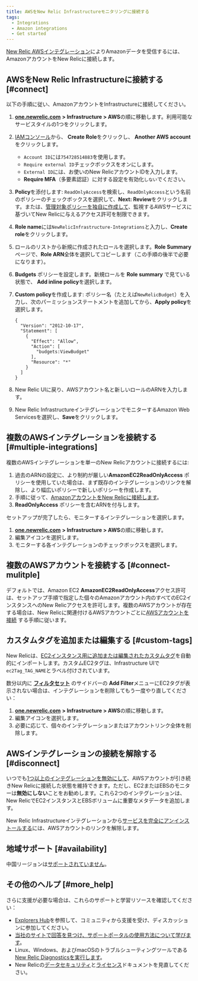 ```yaml
---
title: AWSをNew Relic Infrastructureモニタリングに接続する
tags:
  - Integrations
  - Amazon integrations
  - Get started
---
```


[New Relic AWSインテグレーション](/docs/infrastructure/amazon-integrations/getting-started/introduction-aws-integrations)によりAmazonデータを受信するには、AmazonアカウントをNew Relicに接続します。

## AWSをNew Relic Infrastructureに接続する [#connect]

以下の手順に従い、AmazonアカウントをInfrastructureに接続してください。

1. [**one.newrelic.com**](http://one.newrelic.com) **> Infrastructure > AWS**の順に移動します。利用可能なサービスタイルの1つをクリックします。
2. [IAMコンソール](https://console.aws.amazon.com/iam/home?#/roles)から、 **Create Role**をクリックし、 **Another AWS account**をクリックします。

   * `Account ID`には`754728514883`を使用します。
   * `Require external ID`チェックボックスをオンにします。
   * `External ID`には、お使いのNew RelicアカウントIDを入力します。
   * **Require MFA**（多要素認証）に対する設定を有効化`しない`でください。
3. **Policy**を添付します: `ReadOnlyAccess`を検索し、`ReadOnlyAccess`という名前のポリシーのチェックボックスを選択して、**Next: Review**をクリックします。または、[管理対象ポリシーを独自に作成して](https://docs.newrelic.co.jp/docs/integrations/amazon-integrations/getting-started/integrations-managed-policies)、監視するAWSサービスに基づいてNew Relicに与えるアクセス許可を制限できます。
4. **Role name**には`NewRelicInfrastructure-Integrations`と入力し、**Create role**をクリックします。
5. ロールのリストから新規に作成されたロールを選択します。**Role Summary**ページで、**Role ARN**全体を選択してコピーします（この手順の後半で必要になります）。
6. **Budgets** ポリシーを設定します。新規ロールを **Role summary** で見ている状態で、 **<Icon name="fe-plus-circle"/>
   Add inline policy**を選択します。
7. **Custom policy**を作成します: ポリシー名（たとえば`NewRelicBudget`）を入力し、次のパーミッションステートメントを追加してから、**Apply policy**を選択します。

   ```
   {
     "Version": "2012-10-17",
     "Statement": [
       {
         "Effect": "Allow",
         "Action": [
           "budgets:ViewBudget"
         ],
         "Resource": "*"
       }
     ]
   }
   ```
8. New Relic UIに戻り、AWSアカウント名と新しいロールのARNを入力します。
9. New Relic InfrastructureインテグレーションでモニターするAmazon Web Servicesを選択し、**Save**をクリックします。

## 複数のAWSインテグレーションを接続する [#multiple-integrations]

複数のAWSインテグレーションを単一のNew Relicアカウントに接続するには:

1. 過去のARNの設定に、より制約が厳しい**AmazonEC2ReadOnlyAccess** ポリシーを使用していた場合は、まず既存のインテグレーションのリンクを解除し、より幅広いポリシーで新しいポリシーを作成します。
2. 手順に従って、[AmazonアカウントをNew Relicに接続します](/docs/infrastructure/new-relic-infrastructure/data-instrumentation/amazon-aws-ec2-integration-infrastructure#connect)。
3. **ReadOnlyAccess** ポリシーを含むARNを付与します。

セットアップが完了したら、モニターするインテグレーションを選択します。

1. [**one.newrelic.com**](http://one.newrelic.com) **> Infrastructure > AWS**の順に移動します。
2. <Icon name="fe-edit-2"/>
   編集アイコンを選択します。
3. モニターする各インテグレーションのチェックボックスを選択します。

## 複数のAWSアカウントを接続する [#connect-mulitple]

デフォルトでは、Amazon EC2 **AmazonEC2ReadOnlyAccess**アクセス許可は、セットアップ手順で指定した個々のAmazonアカウント内のすべてのEC2インスタンスへのNew Relicアクセスを許可します。複数のAWSアカウントが存在する場合は、New Relicに関連付けるAWSアカウントごとに[AWSアカウントを接続](#connect) する手順に従います。

## カスタムタグを追加または編集する [#custom-tags]

New Relicは、[EC2インスタンス用に追加または編集された](http://docs.aws.amazon.com/AWSEC2/latest/UserGuide/Using_Tags.html#adding-or-deleting-tags)[カスタムタグ](http://docs.aws.amazon.com/AWSEC2/latest/UserGuide/Using_Tags.html)を自動的にインポートします。カスタムEC2タグは、Infrastructure UIで`ec2Tag_TAG_NAME`とラベル付けされています。

数分以内に **[フィルタセット](/docs/scopes-organize-your-infrastructure#create)** のサイドバーの **Add Filter**メニューにEC2タグが表示されない場合は、インテグレーションを削除してもう一度やり直してください：

1. [**one.newrelic.com**](http://one.newrelic.com) **> Infrastructure > AWS**の順に移動します。
2. <Icon name="fe-edit-2"/>
   編集アイコンを選択します。
3. 必要に応じて、個々のインテグレーションまたはアカウントリンク全体を削除します。

## AWSインテグレーションの接続を解除する [#disconnect]

いつでも[1つ以上のインテグレーションを無効にして](/docs/infrastructure/new-relic-infrastructure/installation/uninstall-infrastructure-agent#disable-integrations)、AWSアカウントが引き続きNew Relicに接続した状態を維持できます。ただし、EC2またはEBSのモニターは**無効にしない**ことをお勧めします。これら2つのインテグレーションは、New RelicでEC2インスタンスとEBSボリュームに重要なメタデータを追加します。

New Relic Infrastructureインテグレーションから[サービスを完全にアンインストールする](/docs/infrastructure/new-relic-infrastructure/installation/uninstall-infrastructure-agent#unlink-aws)には、AWSアカウントのリンクを解除します。

## 地域サポート [#availability]

中国リージョンは[サポートされていません](https://docs.newrelic.co.jp/docs/integrations/amazon-integrations/troubleshooting/invalid-principal-error-unsupported-aws-regions)。

## その他のヘルプ [#more_help]

さらに支援が必要な場合は、これらのサポートと学習リソースを確認してください：

* [Explorers Hub](https://discuss.newrelic.com/)を参照して、コミュニティから支援を受け、ディスカッションに参加してください。
* [当社のサイトで回答を見つけ、サポートポータルの使用方法について学びます](/docs/using-new-relic/welcome-new-relic/get-started/find-help-use-support-portal)。
* Linux、Windows、およびmacOSのトラブルシューティングツールである[New Relic Diagnosticsを実行します](/docs/using-new-relic/cross-product-functions/troubleshooting/new-relic-diagnostics)。
* New Relicの[データセキュリティ](/docs/security)と[ライセンス](/docs/licenses)ドキュメントを見直してください。
